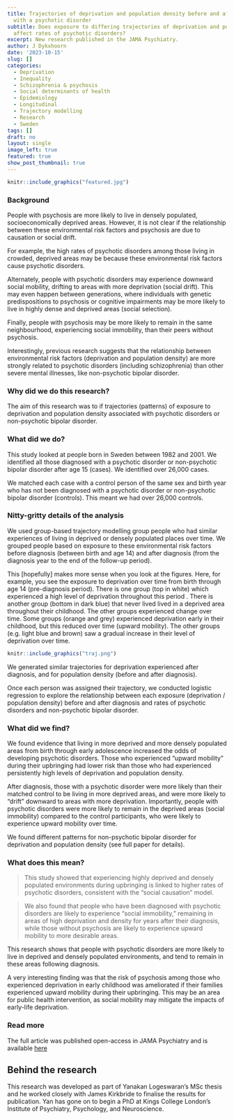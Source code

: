---
title: Trajectories of deprivation and population density before and after diagnosis
  with a psychotic disorder
subtitle: Does exposure to differing trajectories of deprivation and population density
  affect rates of psychotic disorders?  
excerpt: New research published in the JAMA Psychiatry. 
author: J Dykxhoorn
date: '2023-10-15'
slug: []
categories:
  - Deprivation
  - Inequality
  - Schizophrenia & psychosis
  - Social determinants of health
  - Epidemiology
  - Longitudinal
  - Trajectory modelling
  - Research
  - Sweden
tags: []
draft: no
layout: single
image_left: true
featured: true
show_post_thumbnail: true
---

```{r, echo=FALSE, out.width="75%", fig.align = 'center', fig.cap="The Arrival (1913) by Christopher Nevinson"}
knitr::include_graphics("featured.jpg")
```

### Background
People with psychosis are more likely to live in densely populated, socioeconomically deprived areas. However, it is not clear if the relationship between these environmental risk factors and psychosis are due to causation or social drift. 

For example, the high rates of psychotic disorders among those living in crowded, deprived areas may be because these environmental risk factors cause psychotic disorders. 

Alternately, people with psychotic disorders may experience downward social mobility, drifting to areas with more deprivation (social drift). This may even happen between generations, where individuals with genetic predispositions to psychosis or cognitive impairments may be more likely to live in highly dense and deprived areas (social selection).

Finally, people with psychosis may be more likely to remain in the same neighbourhood, experiencing social immobility, than their peers without psychosis. 

Interestingly, previous research suggests that the relationship between environmental risk factors (deprivation and population density) are more strongly related to psychotic disorders (including schizophrenia) than other severe mental illnesses, like non-psychotic bipolar disorder.

### Why did we do this research?
The aim of this research was to if trajectories (patterns) of exposure to deprivation and population density associated with psychotic disorders or non-psychotic bipolar disorder.


### What did we do?
This study looked at people born in Sweden between 1982 and 2001. We identified all those diagnosed with a psychotic disorder or non-psychotic bipolar disorder after age 15 (cases). We identified over 26,000 cases. 

We matched each case with a control person of the same sex and birth year who has not been diagnosed with a psychotic disorder or non-psychotic bipolar disorder (controls). This meant we had over 26,000 controls. 


### Nitty-gritty details of the analysis
We used group-based trajectory modelling group people who had similar experiences of living in deprived or densely populated places over time. We grouped people based on exposure to these environmental risk factors before diagnosis (between birth and age 14) and after diagnosis (from the diagnosis year to the end of the follow-up period).

This [hopefully] makes more sense when you look at the figures. Here, for example, you see the exposure to deprivation over time from birth through age 14 (pre-diagnosis period). There is one group (top in white) which experienced a high level of deprivation throughout this period . There is another group (bottom in dark blue) that never lived lived in a deprived area throughout their childhood. The other groups experienced change over time. Some groups (orange and grey) experienced deprivation early in their childhood, but this reduced over time (upward mobility). The other groups (e.g. light blue and brown) saw a gradual increase in their level of deprivation over time.

```{r, echo=FALSE, out.width="75%", fig.align = 'center', fig.cap="The Arrival (1913) by Christopher Nevinson"}
knitr::include_graphics("traj.png")
```

We generated similar trajectories for deprivation experienced after diagnosis, and for population density (before and after diagnosis).

Once each person was assigned their trajectory, we conducted logistic regression to explore the relationship between each exposure (deprivation / population density) before and after diagnosis and rates of psychotic disorders and non-psychotic bipolar disorder. 

### What did we find? 
We found evidence that living in more deprived and more densely populated areas from birth through early adolescence increased the odds of developing psychotic disorders. Those who experienced "upward mobility" during their upbringing had lower risk than those who had experienced persistently high levels of deprivation and population density. 

After diagnosis, those with a psychotic disorder were more likely than their matched control to be living in more deprived areas, and were more likely to "drift" downward to areas with more deprivation. Importantly, people with psychotic disorders were more likely to remain in the deprived areas (social immobility) compared to the control participants, who were likely to experience upward mobility over time. 

We found different patterns for non-psychotic bipolar disorder for deprivation and population density (see full paper for details).



### What does this mean?
> This study showed that experiencing highly deprived and densely populated environments during upbringing is linked to higher rates of psychotic disorders, consistent with the "social causation" model. 

> We also found that people who have been diagnosed with psychotic disorders are likely to experience "social immobility," remaining in areas of high deprivation and density for years after their diagnosis, while those without psychosis are likely to experience upward mobility to more desirable areas. 

This research shows that people with psychotic disorders are more likely to live in deprived and densely populated environments, and tend to remain in these areas following diagnosis. 

A very interesting finding was that the risk of psychosis among those who experienced deprivation in early childhood was ameliorated if their families experienced upward mobility during their upbringing. This may be an area for public health intervention, as social mobility may mitigate the impacts of early-life deprivation.  


### Read more
The full article was published open-access in JAMA Psychiatry and is available
[here](https://pubmed.ncbi.nlm.nih.gov/37672257/)

## Behind the research
This research was developed as part of Yanakan Logeswaran's MSc thesis and he worked closely with James Kirkbride to finalise the results for publication. Yan has gone on to begin a PhD at Kings College London's Institute of Psychiatry, Psychology, and Neuroscience. 
